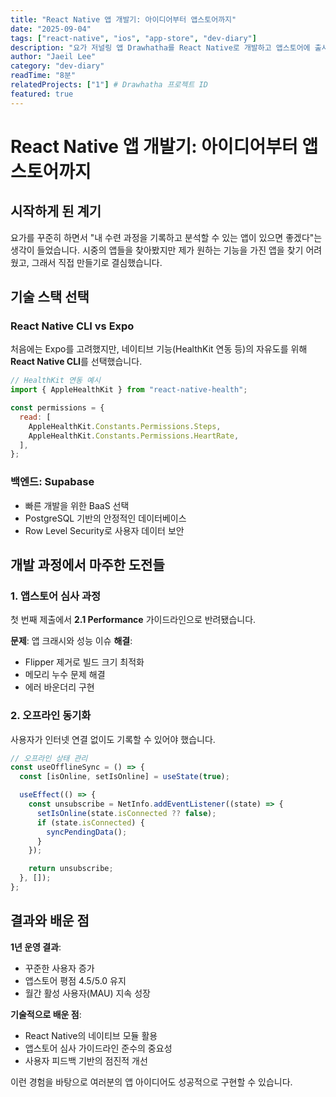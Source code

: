 ```yaml
---
title: "React Native 앱 개발기: 아이디어부터 앱스토어까지"
date: "2025-09-04"
tags: ["react-native", "ios", "app-store", "dev-diary"]
description: "요가 저널링 앱 Drawhatha를 React Native로 개발하고 앱스토어에 출시하기까지의 여정을 공유합니다."
author: "Jaeil Lee"
category: "dev-diary"
readTime: "8분"
relatedProjects: ["1"] # Drawhatha 프로젝트 ID
featured: true
---
```


# React Native 앱 개발기: 아이디어부터 앱스토어까지

## 시작하게 된 계기

요가를 꾸준히 하면서 "내 수련 과정을 기록하고 분석할 수 있는 앱이 있으면 좋겠다"는 생각이 들었습니다. 시중의 앱들을 찾아봤지만 제가 원하는 기능을 가진 앱을 찾기 어려웠고, 그래서 직접 만들기로 결심했습니다.

## 기술 스택 선택

### React Native CLI vs Expo

처음에는 Expo를 고려했지만, 네이티브 기능(HealthKit 연동 등)의 자유도를 위해 **React Native CLI**를 선택했습니다.

```javascript
// HealthKit 연동 예시
import { AppleHealthKit } from "react-native-health";

const permissions = {
  read: [
    AppleHealthKit.Constants.Permissions.Steps,
    AppleHealthKit.Constants.Permissions.HeartRate,
  ],
};
```

### 백엔드: Supabase

- 빠른 개발을 위한 BaaS 선택
- PostgreSQL 기반의 안정적인 데이터베이스
- Row Level Security로 사용자 데이터 보안

## 개발 과정에서 마주한 도전들

### 1. 앱스토어 심사 과정

첫 번째 제출에서 **2.1 Performance** 가이드라인으로 반려됐습니다.

**문제**: 앱 크래시와 성능 이슈
**해결**:

- Flipper 제거로 빌드 크기 최적화
- 메모리 누수 문제 해결
- 에러 바운더리 구현

### 2. 오프라인 동기화

사용자가 인터넷 연결 없이도 기록할 수 있어야 했습니다.

```typescript
// 오프라인 상태 관리
const useOfflineSync = () => {
  const [isOnline, setIsOnline] = useState(true);

  useEffect(() => {
    const unsubscribe = NetInfo.addEventListener((state) => {
      setIsOnline(state.isConnected ?? false);
      if (state.isConnected) {
        syncPendingData();
      }
    });

    return unsubscribe;
  }, []);
};
```

## 결과와 배운 점

**1년 운영 결과**:

- 꾸준한 사용자 증가
- 앱스토어 평점 4.5/5.0 유지
- 월간 활성 사용자(MAU) 지속 성장

**기술적으로 배운 점**:

- React Native의 네이티브 모듈 활용
- 앱스토어 심사 가이드라인 준수의 중요성
- 사용자 피드백 기반의 점진적 개선

이런 경험을 바탕으로 여러분의 앱 아이디어도 성공적으로 구현할 수 있습니다.
